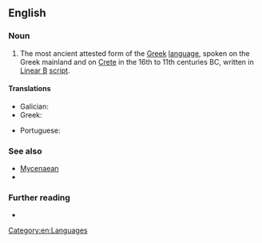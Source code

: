 ==English==
{{wikipedia}}

===Noun===
{{en-noun|-}}

# The most ancient attested form of the [[Greek]] [[language]], spoken on the Greek mainland and on [[Crete]] in the 16th to 11th centuries BC, written in [[Linear B]] [[script]].

====Translations====
{{trans-top|ancient Greek language}}
* Galician: {{t|gl|grego micénico|m}}
* Greek: {{t+|el|μυκηναϊκή διάλεκτος|f|sc=Grek}}
{{trans-mid}}
* Portuguese: {{t|pt|micênico|m}}
{{trans-bottom}}

===See also===
* [[Mycenaean]]
* {{langcat|gmy}}

===Further reading===
* {{ISO 639|3code=gmy}}

[[Category:en:Languages]]